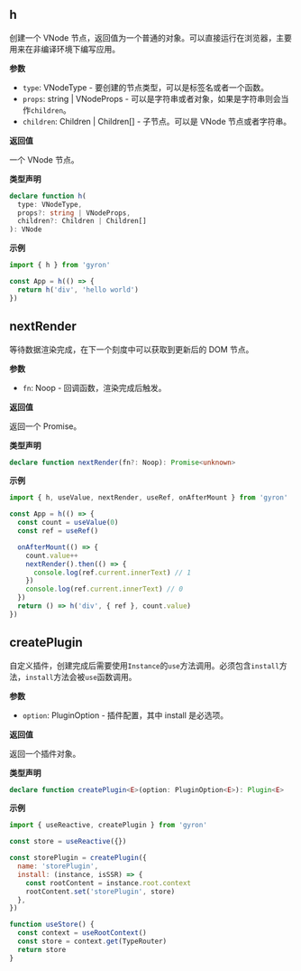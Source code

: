 ## h

创建一个 VNode 节点，返回值为一个普通的对象。可以直接运行在浏览器，主要用来在非编译环境下编写应用。

**参数**

- `type`: VNodeType - 要创建的节点类型，可以是标签名或者一个函数。
- `props`: string | VNodeProps - 可以是字符串或者对象，如果是字符串则会当作`children`。
- `children`: Children | Children[] - 子节点。可以是 VNode 节点或者字符串。

**返回值**

一个 VNode 节点。

**类型声明**

```ts d
declare function h(
  type: VNodeType,
  props?: string | VNodeProps,
  children?: Children | Children[]
): VNode
```

**示例**

```javascript
import { h } from 'gyron'

const App = h(() => {
  return h('div', 'hello world')
})
```

## nextRender

等待数据渲染完成，在下一个刻度中可以获取到更新后的 DOM 节点。

**参数**

- `fn`: Noop - 回调函数，渲染完成后触发。

**返回值**

返回一个 Promise。

**类型声明**

```ts d
declare function nextRender(fn?: Noop): Promise<unknown>
```

**示例**

```javascript
import { h, useValue, nextRender, useRef, onAfterMount } from 'gyron'

const App = h(() => {
  const count = useValue(0)
  const ref = useRef()

  onAfterMount(() => {
    count.value++
    nextRender().then(() => {
      console.log(ref.current.innerText) // 1
    })
    console.log(ref.current.innerText) // 0
  })
  return () => h('div', { ref }, count.value)
})
```

## createPlugin

自定义插件，创建完成后需要使用`Instance`的`use`方法调用。必须包含`install`方法，`install`方法会被`use`函数调用。

**参数**

- `option`: PluginOption - 插件配置，其中 install 是必选项。

**返回值**

返回一个插件对象。

**类型声明**

```ts d
declare function createPlugin<E>(option: PluginOption<E>): Plugin<E>
```

**示例**

```javascript
import { useReactive, createPlugin } from 'gyron'

const store = useReactive({})

const storePlugin = createPlugin({
  name: 'storePlugin',
  install: (instance, isSSR) => {
    const rootContent = instance.root.context
    rootContent.set('storePlugin', store)
  },
})

function useStore() {
  const context = useRootContext()
  const store = context.get(TypeRouter)
  return store
}
```
